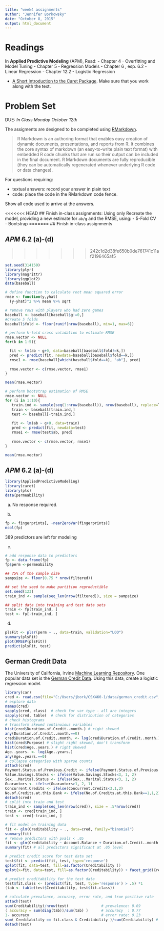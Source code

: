 ---
title: "week4 assignments"
author: "Jennifer Borkowsky"
date: "October 8, 2015"
output: html_document
---

# Readings

In **Applied Predictive Modeling** (APM), Read:
- Chapter 4 - Overfitting and Model Tuning
- Chapter 5 - Regression Models
- Chapter 6 , esp. 6.2 - Linear Regression
- Chapter 12.2 - Logistic Regression 

- [A Short Introduction to the Caret Package](https://cran.r-project.org/web/packages/caret/vignettes/caret.pdf). Make sure that you work along with the text.   
  


# Problem Set 

DUE: *In Class Monday October 12th*

The assigments are designed to be completed using [RMarkdown](http://rmarkdown.rstudio.com/). 

> R Markdown is an authoring format that enables easy creation of dynamic 
> documents, presentations, and reports from R. It combines the core syntax of
> markdown (an easy-to-write plain text format) with embedded R code chunks that
> are run so their output can be included in the final document. R Markdown
> documents are fully reproducible (they can be automatically regenerated 
> whenever underlying R code or data changes).


For questions requiring: 

- textual answers: record your answer in plain text
- code: place the code in the RMarkdown code fence. 

Show all code used to arrive at the answers.


<<<<<<< HEAD
## Finish in-class assignments:
Using only Recreate the model, providing a new estimate for `ab/g` and the RMSE, using:
- 5-Fold CV
- Bootstrap
=======
## Finish in-class assignments


## ***APM*** 6.2 (a)-(d)
>>>>>>> 242c1d2d38fe650b0de761741c11af2196465af5

```{r}
set.seed(314159)
library(plyr)
library(magrittr)
library(ggplot2)
data(baseball)

# define function to calculate root mean squared error
rmse <- function(y,yhat)
  (y-yhat)^2 %>% mean %>% sqrt

# remove rows with players who had zero games
baseball <- baseball[baseball$g!=0,] 
#Create 5 folds
baseball$fold <- floor(runif(nrow(baseball), min=1, max=6))

# perform k-fold cross validation to estimate RMSE
rmse.vector <- NULL
for(k in 1:5){

  fit <- lm(ab ~ g+0, data=baseball[baseball$fold!=k,])
  pred <- predict(fit, newdata=baseball[baseball$fold==k,])
  rmse1 <- rmse(baseball[which(baseball$fold==k), "ab"], pred)
  
  rmse.vector <- c(rmse.vector, rmse1)
}

mean(rmse.vector)

# perform bootstrap estimation of RMSE
rmse.vector <- NULL
for (i in 1:10){
   train.ind <- sample(seq(1:nrow(baseball)), nrow(baseball), replace=T)
   train <- baseball[train.ind,]
   test <- baseball[-train.ind,]
   
   fit <- lm(ab ~ g+0, data=train)
   pred <- predict(fit, newdata=test)
   rmse1 <- rmse(test$ab, pred)
  
   rmse.vector <- c(rmse.vector, rmse1)
}

mean(rmse.vector)
```

## ***APM*** 6.2 (a)-(d)

```{r}
library(AppliedPredictiveModeling)
library(caret)
library(pls)
data(permeability)
```

(a) No response required.

(b)   

```{r}
fp <- fingerprints[, -nearZeroVar(fingerprints)]
ncol(fp)
```

389 predictors are left for modeling

(c)
```{r}
# add response data to predictors
fp <- data.frame(fp)
fp$perm <-permeability

## 75% of the sample size
sampsize <- floor(0.75 * nrow(filtered))

## set the seed to make partition reproductible
set.seed(123)
train_ind <- sample(seq_len(nrow(filtered)), size = sampsize)

## split data into training and test data sets
train <- fp[train_ind, ]
test <- fp[-train_ind, ]
```

(d) 
```{r}
plsFit <- plsr(perm ~ ., data=train, validation="LOO")
summary(plsFit)
plot(RMSEP(plsFit))
predict(plsFit, test)
```



## German Credit Data ## 

The University of California, Irvine [Machine Learning Repository](https://archive.ics.uci.edu/ml/index.html). One popular data set is the [German Credit Data](https://archive.ics.uci.edu/ml/datasets/Statlog+%28German+Credit+Data). Using this data, create a logistic regression model. 

```{r}
library(car)  
cred <- read.csv(file="C:/Users/jbork/CSX460-1/data/german_credit.csv", head=T, sep=",")
# explore data
names(cred)
sapply(cred, class)  # check for var type - all are integers
sapply(cred, table)  # check for distribution of categories
# check histograms
# transform skewed continuious variables
hist(cred$Duration.of.Credit..month.) # right skewed
any(Duration.of.Credit..month.==0)
cred$Duration.of.Credit..month. <- log(cred$Duration.of.Credit..month.)
hist(cred$Purpose) # slight right skewed, don't transform
hist(cred$Age..years.) # right skewed
Age..years. <- log(Age..years.)
any(Age..years.==0)
# collapse categories with sparse counts
attach(cred)
Payment.Status.of.Previous.Credit <- ifelse(Payment.Status.of.Previous.Credit<2,1,ifelse(Payment.Status.of.Previous.Credit==2,2,3))
Value.Savings.Stocks <- ifelse(Value.Savings.Stocks<3, 1, 2)
Sex...Marital.Status <- ifelse(Sex...Marital.Status<3, 1, 2)
Guarantors <- ifelse(Guarantors>1, 2, 1)
Concurrent.Credits <- ifelse(Concurrent.Credits<3,1,2)
No.of.Credits.at.this.Bank <- ifelse(No.of.Credits.at.this.Bank==1,1,2)
detach(cred)
# split into train and test
train_ind <- sample(seq_len(nrow(cred)), size = .5*nrow(cred))
train <- cred[train_ind, ]
test <- cred[-train_ind, ]

# fit model on training data
fit <- glm(Creditability ~ ., data=cred, family="binomial")
summary(fit)
# remove predictors with pvals < .05
fit <- glm(Creditability ~ Account.Balance + Duration.of.Credit..month. + Payment.Status.of.Previous.Credit + Credit.Amount + Value.Savings.Stocks + Length.of.current.employment + Instalment.per.cent + Sex...Marital.Status + Guarantors + Most.valuable.available.asset + Concurrent.Credits + Type.of.apartment + Foreign.Worker, data=cred, family="binomial")
summary(fit) # all predictors significant at .05 level

# predict credit score for test data set
test$fit <- predict(fit, test, type='response')
qplot(fit, data=test, fill=as.factor(Creditability ))
qplot(x=fit, data=test, fill=as.factor(Creditability)) + facet_grid(Creditability ~ . )

# predict creditability for the test data 
test$fit.class <- (predict(fit, test, type='response') > .5) *1
(tab <- table(test$Creditability, test$fit.class))

# calculate prevalance, accuracy, error rate, and true positive rate
attach(test)
sum(Creditability)/nrow(test)               # prevalence: 0.69
( accuracy = sum(diag(tab))/sum(tab) )      # accuracy  : 0.77
1- accuracy                                 # error rate: 0.23
sum( Creditability == fit.class & Creditability )/sum(Creditability) # TPR: 0.91
detach(test)
```

